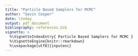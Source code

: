 ```yaml
---
title: "Particle Based Samplers for MCMC"
author: "Gavin Cooper"
date: \today
output: pdf_document
bibliography: references.bib
vignette: >
  %\VignetteIndexEntry{ Particle Based Samplers for MCMC }
  %\VignetteEngine{knitr::rmarkdown}
  %\usepackage[utf8]{inputenc} 
---
```


